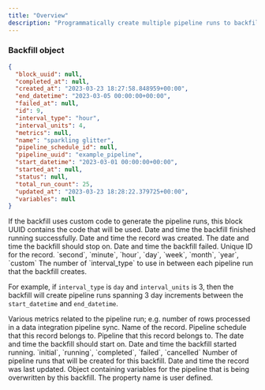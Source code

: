 ```yaml
---
title: "Overview"
description: "Programmatically create multiple pipeline runs to backfill a pipeline."
---
```

### Backfill object

<ResponseExample>

```json Response
{
  "block_uuid": null,
  "completed_at": null,
  "created_at": "2023-03-23 18:27:58.848959+00:00",
  "end_datetime": "2023-03-05 00:00:00+00:00",
  "failed_at": null,
  "id": 9,
  "interval_type": "hour",
  "interval_units": 4,
  "metrics": null,
  "name": "sparkling glitter",
  "pipeline_schedule_id": null,
  "pipeline_uuid": "example_pipeline",
  "start_datetime": "2023-03-01 00:00:00+00:00",
  "started_at": null,
  "status": null,
  "total_run_count": 25,
  "updated_at": "2023-03-23 18:28:22.379725+00:00",
  "variables": null
}
```

</ResponseExample>

<ResponseField name="block_uuid" type="string">
  If the backfill uses custom code to generate the pipeline runs, this block UUID contains the code
  that will be used.
</ResponseField>

<ResponseField name="completed_at" type="datetime">
  Date and time the backfill finished running successfully.
</ResponseField>

<ResponseField name="created_at" type="datetime" required>
  Date and time the record was created.
</ResponseField>

<ResponseField name="end_datetime" type="datetime">
  The date and time the backfill should stop on.
</ResponseField>

<ResponseField name="failed_at" type="datetime">
  Date and time the backfill failed.
</ResponseField>

<ResponseField name="id" type="integer" required>
  Unique ID for the record.
</ResponseField>

<ResponseField name="interval_type" type="string">
  `second`, `minute`, `hour`, `day`, `week`, `month`, `year`, `custom`
</ResponseField>

<ResponseField name="interval_units" type="integer">
  The number of `interval_type` to use in between each pipeline run that the backfill creates.

  For example, if `interval_type` is `day` and `interval_units` is 3, then the backfill will create
  pipeline runs spanning 3 day increments between the `start_datetime` and `end_datetime`.
</ResponseField>

<ResponseField name="metrics" type="object">
  Various metrics related to the pipeline run; e.g. number of rows processed in a
  data integration pipeline sync.
</ResponseField>

<ResponseField name="name" type="string" required>
  Name of the record.
</ResponseField>

<ResponseField name="pipeline_scheduled_id" type="integer">
  Pipeline schedule that this record belongs to.
</ResponseField>

<ResponseField name="pipeline_uuid" type="string" required>
  Pipeline that this record belongs to.
</ResponseField>

<ResponseField name="start_datetime" type="datetime">
  The date and time the backfill should start on.
</ResponseField>

<ResponseField name="started_at" type="datetime">
  Date and time the backfill started running.
</ResponseField>

<ResponseField name="status" type="string" required>
  `initial`, `running`, `completed`, `failed`, `cancelled`
</ResponseField>

<ResponseField name="total_run_count" type="integer">
  Number of pipeline runs that will be created for this backfill.
</ResponseField>

<ResponseField name="updated_at" type="datetime" required>
  Date and time the record was last updated.
</ResponseField>

<ResponseField name="variables" type="object">
  Object containing variables for the pipeline that is being overwritten by this backfill.

  <Expandable title="properties" defaultOpen="true">
    <ResponseField name="[key]" type="string">
      The property name is user defined.
    </ResponseField>
  </Expandable>
</ResponseField>
